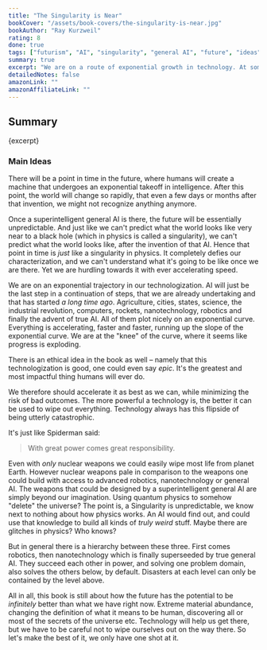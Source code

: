 ```yaml
---
title: "The Singularity is Near"
bookCover: "/assets/book-covers/the-singularity-is-near.jpg"
bookAuthor: "Ray Kurzweil"
rating: 8
done: true
tags: ["futurism", "AI", "singularity", "general AI", "future", "ideas"]
summary: true
excerpt: "We are on a route of exponential growth in technology. At some point this growth will be so quick, that there will be extreme advances each and every day and eventually every hour. This point coincides with the invention of general AI. Essentially once computers can do inventive work as well as humans can, it's just about scaling up the computers, which can be done, extremely fast. Ray Kurzweil names this event when that happens \"The Singularity\". And he thinks it will happen soon – 2045 or even earlier."
detailedNotes: false
amazonLink: ""
amazonAffiliateLink: ""
---
```


## Summary

<p>{excerpt}</p>

### Main Ideas

There will be a point in time in the future, where humans will create a machine that undergoes an exponential takeoff in intelligence. After this point, the world will change so rapidly, that even a few days or months after that invention, we might not recognize anything anymore. 

Once a superintelligent general AI is there, the future will be essentially unpredictable. And just like we can't predict what the world looks like very near to a black hole (which in physics is called a singularity), we can't predict what the world looks like, after the invention of that AI. Hence that point in time is *just* like a singularity in physics. It completely defies our characterization, and we can't understand what it's going to be like once we are there. Yet we are hurdling towards it with ever accelerating speed.

We are on an exponential trajectory in our technologization. AI will just be the last step in a continuation of steps, that we are already undertaking and that has started *a long time ago*. Agriculture, cities, states, science, the industrial revolution, computers, rockets, nanotechnology, robotics and finally the advent of true AI. All of them plot nicely on an exponential curve. Everything is accelerating, faster and faster, running up the slope of the exponential curve. We are at the "knee" of the curve, where it seems like progress is exploding. 

There is an ethical idea in the book as well – namely that this technologization is good, one could even say *epic*. It's the greatest and most impactful thing humans will ever do. 

We therefore should accelerate it as best as we can, while minimizing the risk of bad outcomes. The more powerful a technology is, the better it can be used to wipe out everything. Technology always has this flipside of being utterly catastrophic.

It's just like Spiderman said: 

> With great power comes great responsibility. 

Even with *only* nuclear weapons we could easily wipe most life from planet Earth. However nuclear weapons pale in comparison to the weapons one could build with access to advanced robotics, nanotechnology or general AI. The weapons that could be designed by a superintelligent general AI are simply beyond our imagination. Using quantum physics to somehow "delete" the universe? The point is, a Singularity is unpredictable, we know next to nothing about how physics works. An AI would find out, and could use that knowledge to build all kinds of *truly weird* stuff. Maybe there are glitches in physics? Who knows?

But in general there is a hierarchy between these three. First comes robotics, then nanotechnology which is finally superseeded by true general AI. They succeed each other in power, and solving one problem domain, also solves the others below, by default. Disasters at each level can only be contained by the level above. 

All in all, this book is still about how the future has the potential to be *infinitely* better than what we have right now. Extreme material abundance, changing the definition of what it means to be human, discovering all or most of the secrets of the universe etc. Technology will help us get there, but we have to be careful not to wipe ourselves out on the way there. So let's make the best of it, we only have one shot at it. 